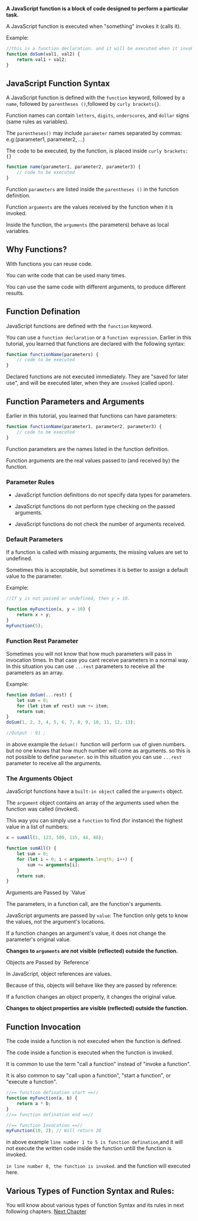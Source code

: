 
**A JavaScript function is a block of code designed to perform a particular task.**

A JavaScript function is executed when "something" invokes it (calls it).

Example:

```js filename="function.js" showLineNumbers copy
//this is a function declaration. and it will be executed when it invokes
function doSum(val1, val2) {
    return val1 + val2;
}
```

## JavaScript Function Syntax

A JavaScript function is defined with the `function` keyword, followed by a `name`, followed by `parentheses ()`,followed by `curly brackets{}`.

Function names can contain `letters`, `digits`, `underscores`, and `dollar` signs (same rules as variables).

The `parentheses()` may include `parameter` names separated by commas: e.g:(parameter1, parameter2, ...)

The code to be executed, by the function, is placed inside `curly brackets: {}`

```js showLineNumbers copy
function name(parameter1, parameter2, parameter3) {
    // code to be executed
}
```

Function `parameters` are listed inside the `parentheses ()` in the function definition.

Function `arguments` are the values received by the function when it is invoked.

Inside the function, the `arguments` (the parameters) behave as local variables.

## Why Functions?

With functions you can reuse code.

You can write code that can be used many times.

You can use the same code with different arguments, to produce different results.

## Function Defination

JavaScript functions are defined with the `function` keyword.

You can use a `function declaration` or a `function expression`. Earlier in this tutorial, you learned that functions are declared with the following syntax:

```js
function functionName(parameters) {
    // code to be executed
}
```

Declared functions are not executed immediately. They are "saved for later use", and will be executed later, when they are `invoked` (called upon).

## Function Parameters and Arguments

Earlier in this tutorial, you learned that functions can have parameters:

```js
function functionName(parameter1, parameter2, parameter3) {
    // code to be executed
}
```

Function parameters are the names listed in the function definition.

Function arguments are the real values passed to (and received by) the function.

### Parameter Rules

-   JavaScript function definitions do not specify data types for parameters.

-   JavaScript functions do not perform type checking on the passed arguments.

-   JavaScript functions do not check the number of arguments received.

### Default Parameters

If a function is called with missing arguments, the missing values are set to undefined.

Sometimes this is acceptable, but sometimes it is better to assign a default value to the parameter.

Example:

```js
//If y is not passed or undefined, then y = 10.

function myFunction(x, y = 10) {
    return x + y;
}
myFunction(5);
```

### Function Rest Parameter

Sometimes you will not know that how much parameters will pass in invocation times. In that case you cant receive parameters in a normal way. In this situation you can use `...rest` parameters to receive all the parameters as an array.

Example:

```js showLineNumbers copy
function doSum(...rest) {
    let sum = 0;
    for (let item of rest) sum += item;
    return sum;
}
doSum(1, 2, 3, 4, 5, 6, 7, 8, 9, 10, 11, 12, 13);

//Output : 91 ;
```

in above example the `doSum() `function will perform `sum` of given numbers. but no one knows that how much number will come as arguments. so this is not possible to define `parameter`. so in this situation you can use `...rest` parameter to receive all the arguments.

### The Arguments Object

JavaScript functions have a `built-in object` called the `arguments` object.

The `argument` object contains an array of the arguments used when the function was called (invoked).

This way you can simply use a `function` to find (for instance) the highest value in a list of numbers:

```js
x = sumAll(1, 123, 500, 115, 44, 88);

function sumAll() {
    let sum = 0;
    for (let i = 0; i < arguments.length; i++) {
        sum += arguments[i];
    }
    return sum;
}
```

<Callout type="warning" emoji="💡">
 Arguments are Passed by `Value`

The parameters, in a function call, are the function's arguments.

JavaScript arguments are passed by `value`: The function only gets to know the values, not the argument's locations.

If a function changes an argument's value, it does not change the parameter's original value.

**Changes to `arguments` are not visible (reflected) outside the function.**

</Callout>

<Callout type="warning" emoji="💡">
Objects are Passed by `Reference`

In JavaScript, object references are values.

Because of this, objects will behave like they are passed by reference:

If a function changes an object property, it changes the original value.

**Changes to object properties are visible (reflected) outside the function.**

</Callout>

## Function Invocation

The code inside a function is not executed when the function is defined.

The code inside a function is executed when the function is invoked.

It is common to use the term "call a function" instead of "invoke a function".

It is also common to say "call upon a function", "start a function", or "execute a function".

```js showLineNumbers {1-5,8}
//== function defination start ==//
function myFunction(a, b) {
    return a * b;
}
//== function defination end ==//

//== function Invocation ==//
myFunction(10, 2); // Will return 20
```

in above example `line number 1 to 5 is function defination`,and it will not execute the written code inside the function untill the function is invoked.

`in line number 8, the function is invoked`. and the function will executed here.

## Various Types of Function Syntax and Rules:

You will know about various types of function Syntax and its rules in next following chapters. [Next Chapter](/docs/basics/functions/function-declaration)

